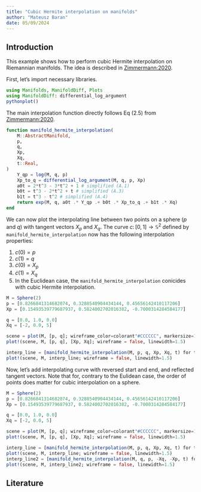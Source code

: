 ```yaml
---
title: "Cubic Hermite interpolation on manifolds"
author: "Mateusz Baran"
date: 05/09/2024
---
```


## Introduction

This example shows how to perform cubic Hermite interpolation on Riemannian manifolds. The idea is described in [Zimmermann:2020](@ref).

First, let's import necessary libraries.

```julia
using Manifolds, ManifoldDiff, Plots
using ManifoldDiff: differential_log_argument
pythonplot()

```

The main interpolation function directly follows Eq (2.5) from [Zimmermann:2020](@ref).

```julia

function manifold_hermite_interpolation(
    M::AbstractManifold,
    p,
    q,
    Xp,
    Xq,
    t::Real,
)
    Y_qp = log(M, q, p)
    Xp_to_q = differential_log_argument(M, q, p, Xp)
    a0t = 2*t^3 - 3*t^2 + 1 # simplified (A.1)
    b0t = t^3 - 2*t^2 + t # simplified (A.3)
    b1t = t^3 - t^2 # simplified (A.4)
    return exp(M, q, a0t .* Y_qp .+ b0t .* Xp_to_q .+ b1t .* Xq)
end
```

We can now plot the interpolating line between two points on a sphere ($p$ and $q$) with tangent vectors $X_p$ and $X_q$. The curve $c\colon [0, 1] \to \mathbb{S}^2$ defined by `manifold_hermite_interpolation` now has the following interpolation properties:

1. $c(0) = p$
2. $c(1) = q$
3. $\dot{c}(0) = X_p$
4. $\dot{c}(1) = X_q$
5. In the Euclidean case, the `manifold_hermite_interpolation` conicides with cubic Hermite interpolation.

```julia

M = Sphere(2)
p = [0.8266841314682074, 0.3288540904434144, 0.45656142410117206]
Xp = [0.15493539779687937, 0.5824002702016382, -0.7000314284584177]

q = [0.0, 1.0, 0.0]
Xq = [-2, 0.0, 5]

scene = plot(M, [p, q]; wireframe_color=colorant"#CCCCCC", markersize=10, camera=(140.0, 10.0))
plot!(scene, M, [p, q], [Xp, Xq]; wireframe = false, linewidth=1.5)

interp_line = [manifold_hermite_interpolation(M, p, q, Xp, Xq, t) for t in 0.0:0.01:1.0]
plot!(scene, M, interp_line; wireframe = false, linewidth=1.5)

```

Now, let's add interpolating curve with reversed start and end, and reflected tangent vectors.
Note that for, contrary to the Eulidean case, the order of points does matter for cubic interpolation on a sphere.

```julia

M = Sphere(2)
p = [0.8266841314682074, 0.3288540904434144, 0.45656142410117206]
Xp = [0.15493539779687937, 0.5824002702016382, -0.7000314284584177]

q = [0.0, 1.0, 0.0]
Xq = [-2, 0.0, 5]

scene = plot(M, [p, q]; wireframe_color=colorant"#CCCCCC", markersize=10, camera=(140.0, 10.0))
plot!(scene, M, [p, q], [Xp, Xq]; wireframe = false, linewidth=1.5)

interp_line = [manifold_hermite_interpolation(M, p, q, Xp, Xq, t) for t in 0.0:0.01:1.0]
plot!(scene, M, interp_line; wireframe = false, linewidth=1.5)
interp_line2 = [manifold_hermite_interpolation(M, q, p, -Xq, -Xp, t) for t in 0.0:0.01:1.0]
plot!(scene, M, interp_line2; wireframe = false, linewidth=1.5)

```


## Literature

````{=commonmark}
```@bibliography
Pages = ["hermite.md"]
Canonical=false
```
````
